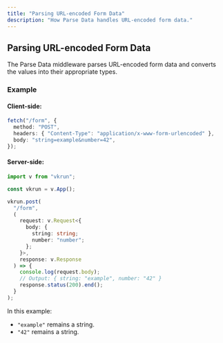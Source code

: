```yaml
---
title: "Parsing URL-encoded Form Data"
description: "How Parse Data handles URL-encoded form data."
---
```


## Parsing URL-encoded Form Data

The Parse Data middleware parses URL-encoded form data and converts the values into their appropriate types.

### Example

#### Client-side:

```ts
fetch("/form", {
  method: "POST",
  headers: { "Content-Type": "application/x-www-form-urlencoded" },
  body: "string=example&number=42",
});
```

#### Server-side:

```ts
import v from "vkrun";

const vkrun = v.App();

vkrun.post(
  "/form",
  (
    request: v.Request<{
      body: {
        string: string;
        number: "number";
      };
    }>,
    response: v.Response
  ) => {
    console.log(request.body);
    // Output: { string: "example", number: "42" }
    response.status(200).end();
  }
);
```

In this example:

- `"example"` remains a string.
- `"42"` remains a string.
